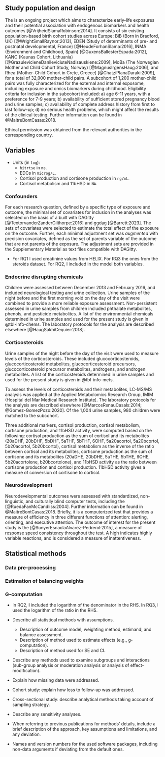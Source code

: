 ## Study population and design {#sec-design}

The \acr{helix} is an ongoing project which aims to characterize early-life exposures and their potential association with endogenous biomarkers and health outcomes [@VrijheidSlamaRobinson:2014]. It consists of six existing population-based birth cohort studies across Europe: BiB (Born in Bradford, UK) [@WrightSmallRaynor:2013], EDEN (Study of determinants of pre- and postnatal developmental, France) [@HeudeForhanSlama:2016], INMA (Environment and Childhood, Spain) [@GuxensBallesterEspada:2012], KANC (Kaunas Cohort, Lithuania) [@GrazulevicieneDanileviciuteNadisauskiene:2009], MoBa (The Norwegian Mother and Child Cohort Study, Norway) [@MagnusIrgensHaug:2006], and Rhea (Mother–Child Cohort in Crete, Greece) [@ChatziPlanaDaraki:2009], for a total of 32,000 mother-child pairs. A \acr{helix} subcohort of 1,200 mother-child pairs was fully characterized for the external and internal exposome, including exposure and omics biomarkers during childhood. Eligibility criteria for inclusion in the \acr{helix} subcohort included: a) age 6-11 years, with a preference for 7-9 years; b) availability of sufficient stored pregnancy blood and urine samples; c) availability of complete address history from first to last follow-up; d) no serious health problems, which might affect the results of the clinical testing. Further information can be found in @MaitreBontCasas:2018.

Ethical permission was obtained from the relevant authorities in the corresponding country.

## Variables {#sec-vars}

- Units (in `log`):
  - `hitrtse` in `ms`.
  - EDCs in `microg/L`.
  - Cortisol production and cortisone production in `ng/mL`.
  - Cortisol metabolism and 11bHSD in `NA`.

### Confounders {#sec-confounders}

For each research question, defined by a specific type of exposure and outcome, the minimal set of covariates for inclusion in the analyses was selected on the basis of a \acr{dag} built with DAGitty [@TextorvanderZanderGilthorpe:2016] and ggdag [@Barrett:2023]. The sets of covariates were selected to estimate the total effect of the exposure on the outcome. Further, each minimal adjustment set was *augmented* with precision covariates, defined as the set of parents variable of the outcome that are not parents of the exposure. The adjustment sets are provided in the Supplementary Material as text files compatible with DAGitty.

- For RQ1 I used creatinine values from HELIX. For RQ3 the ones from the steroids dataset. For RQ2, I included in the model both variables.

### Endocrine disrupting chemicals {#sec-edcs}

Children were assessed between December 2013 and February 2016, and included neurological testing and urine collection. Urine samples of the night before and the first morning void on the day of the visit were combined to provide a more reliable exposure assessment. Non-persistent \acr{edcs} assessed in urine samples from children included phthalate metabolites, phenols, and \acr{op} pesticide metabolites. A list of the environmental chemicals determined in urine samples and used for the present study is given in @tbl-info-chems. The laboratory protocols for the analysis are described elsewhere [@HaugSakhiCequier:2018].

### Corticosteroids {#sec-steroids}

Urine samples of the night before the day of the visit were used to measure levels of the corticosteroids. These included glucocorticosteroids, glucocorticosteroid metabolites, glucocorticosteroid precursors, glucocorticosteroid precursor metabolites, androgens, and androgen metabolites. A list of the corticosteroids determined in urine samples and used for the present study is given in @tbl-info-mets.

To assess the levels of corticosteroids and their metabolites, LC-MS/MS analysis was applied at the Applied Metabolomics Research Group, IMIM (Hospital del Mar Medical Research Institute). The laboratory protocols for the analysis are described elsewhere [@MarcosRenauCasals:2014; @Gomez-GomezPozo:2020]. Of the 1,004 urine samples, 980 children were matched to the \acr{helix} subcohort.

Three additional markers, cortisol production, cortisol metabolism, cortisone production, and 11bHSD activity, were computed based on the following: cortisol production as the sum of cortisol and its metabolites (20aDHF, 20bDHF, 5bDHF, 5aTHF, 5bTHF, 6OHF, 5a20acortol, 5a20bcortol, 5b20acortol, 5b20bcortol), cortisol metabolism as the inverse of the ratio between cortisol and its metabolites, cortisone production as the sum of cortisone and its metabolites (20aDHE, 20bDHE, 5aTHE, 5bTHE, 6OHE, 5b20acortolone, b20bcortolone), and 11bHSD activity as the ratio between cortisone production and cortisol production. 11bHSD activity gives a measure of conversion of cortisone to cortisol.

### Neurodevelopment {#sec-neurodevelopment}

Neurodevelopmental outcomes were assessed with standardized, non-linguistic, and culturally blind computer tests, including the \acr{ant} [@RuedaFanMcCandliss:2004]. Further information can be found in @MaitreBontCasas:2018. Briefly, it is a computerized test that provides a measure of efficiency in three different functions of attention: alerting, orienting, and executive attention. The outcome of interest for the present study is the \acr{ahitrtse} [@SunyerEsnaolaAlvarez-Pedrerol:2015], a measure of response speed consistency throughout the test. A high \acr{ahitrtse} indicates highly variable reactions, and is considered a measure of inattentiveness.

## Statistical methods {#sec-stat-methods}

### Data pre-processing {#sec-dat-preproc}

### Estimation of balancing weights {#sec-weights-est}

### G-computation {#sec-gcomp}

- In RQ2, I included the logarithm of the denominator in the RHS. In RQ3, I used the logarithm of the ratio in the RHS.

- Describe all statistical methods with assumptions.
  - Description of outcome model, weighting method, estimand, and balance assessment.
  - Description of method used to estimate effects (e.g., g-computation).
  - Description of method used for SE and CI.
- Describe any methods used to examine subgroups and interactions (sub-group analysis or moderation analysis or analysis of effect-modification).
- Explain how missing data were addressed.
- Cohort study: explain how loss to follow-up was addressed.
- Cross-sectional study: describe analytical methods taking account of sampling strategy.
- Describe any sensitivity analyses.
- When referring to previous publications for methods' details, include a brief description of the approach, key assumptions and limitations, and any deviation.
- Names and version numbers for the used software packages, including non-data arguments if deviating from the default ones.
